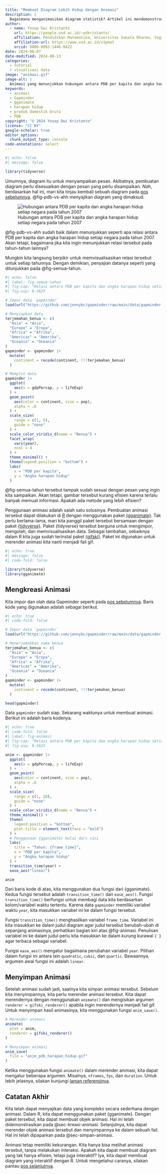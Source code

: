 ```yaml
---
title: "Membuat Diagram Lebih Hidup dengan Animasi"
description: |
  Bagaimana menganimasikan diagram statistik? Artikel ini mendemonstrasikan bagaimana menggunakan paket {gganimate} untuk membuat animasi dalam penyajian data yang efisien dan menarik.
author:
  - name: Yosep Dwi Kristanto
    url: https://people.usd.ac.id/~ydkristanto/
    affiliation: Pendidikan Matematika, Universitas Sanata Dharma, Yogyakarta
    affiliation-url: https://www.usd.ac.id/s1pmat
    orcid: 0000-0003-1446-0422
date: 2024-08-07
date-modified: 2024-08-13
categories:
  - tutorial
  - visualisasi data
image: "animasi.gif"
image-alt: |
  Animasi yang menunjukkan hubungan antara PDB per kapita dan angka harapan hidup setiap tahunnya.
keywords: 
  - animasi
  - Gapminder
  - gganimate
  - harapan hidup
  - produk domestik bruto
  - PDB
copyright: "© 2024 Yosep Dwi Kristanto"
license: "CC BY"
google-scholar: true
editor_options: 
  chunk_output_type: console
code-annotations: select
---
```


```r
#| echo: false
#| message: false

library(tidyverse)

```

Umumnya, diagram itu untuk menyampaikan pesan. Akibatnya, pembuatan diagram perlu disesuaikan dengan pesan yang perlu disampaikan. *Nah*, berdasarkan hal ini, mari kita tinjau kembali sebuah diagram pada [pos sebelumnya](/pos/2024-08-statistik-jendela-dunia/index.qmd "Statistik Adalah Jendela Dunia"). @fig-pdb-vs-ahh menyajikan diagram yang dimaksud.

![Hubungan antara PDB per kapita dan angka harapan hidup setiap negara pada tahun 2007](aset/pdb-vs-ahh.png){#fig-pdb-vs-ahh fig-align="center"}

@fig-pdb-vs-ahh sudah baik dalam menunjukkan seperti apa relasi antara PDB per kapita dan angka harapan hidup setiap negara pada tahun 2007. Akan tetapi, bagaimana jika kita ingin menunjukkan relasi tersebut pada tahun-tahun lainnya?

Mungkin kita langsung berpikir untuk memvisualisasikan relasi tersebut untuk setiap tahunnya. Dengan demikian, penyajian datanya seperti yang ditunjukkan pada @fig-semua-tahun.

```r
#| echo: false
#| label: fig-semua-tahun
#| fig-cap: "Relasi antara PDB per kapita dan angka harapan hidup setiap negara mulai tahun 1952 sampai 2007"
#| fig-asp: 0.5625

# Impor data `gapminder`
load(url("https://github.com/jennybc/gapminder/raw/main/data/gapminder.rdata"))

# Menyiapkan data
terjemahan_benua <- c(
  "Asia" = "Asia",
  "Europe" = "Eropa",
  "Africa" = "Afrika",
  "Americas" = "Amerika",
  "Oceania" = "Oseania"
)
gapminder <- gapminder |> 
  mutate(
    continent = recode(continent, !!!terjemahan_benua)
  )

# Memplot data
gapminder |> 
  ggplot(
    aes(x = gdpPercap, y = lifeExp)
  ) + 
  geom_point(
    aes(color = continent, size = pop),
    alpha = .6
  ) + 
  scale_size(
    range = c(1, 5),
    guide = "none"
  ) + 
  scale_color_viridis_d(name = "Benua") + 
  facet_wrap(
    vars(year),
    ncol = 4
  ) + 
  theme_minimal() + 
  theme(legend.position = "bottom") + 
  labs(
    x = "PDB per kapita",
    y = "Angka harapan hidup"
  )

```

@fig-semua-tahun tersebut tampak sudah sesuai dengan pesan yang ingin kita sampaikan. Akan tetapi, gambar tersebut kurang efisien karena terlalu banyak memuat informasi. Apakah ada metode yang lebih efisien?

Penggunaan animasi adalah salah satu solusinya. Pembuatan animasi tersebut dapat dilakukan di [R](https://www.R-project.org/ "R: A Language and Environment for Statistical Computing"){.external target="_blank"} dengan menggunakan paket [{gganimate}](https://CRAN.R-project.org/package=gganimate "gganimate: A Grammar of Animated Graphics"){.external target="_blank"}. Tak perlu berlama-lama, mari kita panggil paket tersebut bersamaan dengan paket [{tidyverse}](https://www.tidyverse.org/ "Welcome to the {tidyverse}"){.external target="_blank"}. Paket {tidyverse} tersebut berguna untuk mengimpor, mengolah, dan memvisualisasikan data. Sebagai tambahan, sebaiknya dalam R kita juga sudah terinstal paket [{gifski}](https://CRAN.R-project.org/package=gifski "gifski: Highest Quality GIF Encoder"){.external target="_blank"}. Paket ini digunakan untuk merender animasi kita nanti menjadi fail gif.

```r
#| echo: true
#| message: false
#| code-fold: false

library(tidyverse)
library(gganimate)

```

## Mengkreasi Animasi {#sec-kreasi-animasi}

Kita impor dan olah data Gapminder seperti pada [pos sebelumnya](/pos/2024-08-statistik-jendela-dunia/index.qmd "Statistik Adalah Jendela Dunia"). Baris kode yang digunakan adalah sebagai berikut.

```r
#| echo: true
#| code-fold: false

# Impor data `gapminder`
load(url("https://github.com/jennybc/gapminder/raw/main/data/gapminder.rdata"))

# Menerjemahkan nama benua
terjemahan_benua <- c(
  "Asia" = "Asia",
  "Europe" = "Eropa",
  "Africa" = "Afrika",
  "Americas" = "Amerika",
  "Oceania" = "Oseania"
)
gapminder <- gapminder |> 
  mutate(
    continent = recode(continent, !!!terjemahan_benua)
  )

head(gapminder)

```

Data `gapminder` sudah siap. Sekarang waktunya untuk membuat animasi. Berikut ini adalah baris kodenya.

```r
#| echo: true
#| code-fold: false
#| label: fig-animasi
#| fig-cap: "Relasi antara PDB per kapita dan angka harapan hidup setiap tahunnya, disajikan dengan animasi"
#| fig-asp: 0.5625

anim <- gapminder |> 
  ggplot(
    aes(x = gdpPercap, y = lifeExp)
  ) + 
  geom_point(
    aes(color = continent, size = pop),
    alpha = .6
  ) + 
  scale_size(
    range = c(1, 20),
    guide = "none"
  ) + 
  scale_color_viridis_d(name = "Benua") + 
  theme_minimal() + 
  theme(
    legend.position = "bottom",
    plot.title = element_text(face = "bold")
  ) + 
  # Penggunaan {gganimate} mulai dari sini
  labs(
    title = "Tahun: {frame_time}",
    x = "PDB per kapita",
    y = "Angka harapan hidup"
  ) + 
  transition_time(year) + 
  ease_aes("linear")

anim

```

Dari baris kode di atas, kita menggunakan dua fungsi dari {gganimate}. Kedua fungsi tersebut adalah `transition_time()` dan `ease_aes()`. Fungsi `transition_time()` berfungsi untuk membagi data kita berdasarkan kolom/variabel waktu tertentu. Karena data `gapminder` memiliki variabel waktu `year`, kita masukkan variabel ini ke dalam fungsi tersebut.

Fungsi `transition_time()` menghasilkan variabel `frame_time`. Variabel ini kita masukkan ke dalam judul diagram agar judul tersebut berubah-ubah di sepanjang animasinya, perhatikan bagian kiri atas @fig-animasi. Penulisan variabel ini ke dalam judul perlu kita masukkan ke dalam kurung kurawal `{ }` agar terbaca sebagai variabel.

Fungsi `ease_aes()` mengatur bagaimana perubahan variabel `year`. Pilihan dalam fungsi ini antara lain `quadratic`, `cubic`, dan `quartic`. Bawaannya, argumen awal fungsi ini adalah `linear`.

## Menyimpan Animasi {#sec-simpan-animasi}

Setelah animasi sudah jadi, saatnya kita simpan animasi tersebut. Sebelum kita menyimpannya, kita perlu merender animasi tersebut. Kita dapat merendernya dengan menggunakan `animate()` dan mengisikan argumen `renderer = gifski_renderer()` apabila ingin merendernya menjadi fail gif. Untuk menyimpan hasil animasinya, kita menggunakan fungsi `anim_save()`.

``` r
# Merender animasi
animate(
  plot = anim,
  renderer = gifski_renderer()
)

# Menyimpan animasi
anim_save(
  file = "anim_pdb_harapan_hidup.gif"
)
```

Ketika menggunakan fungsi `animate()` dalam merender animasi, kita dapat mengatur beberapa argumen. Misalnya, `nframes`, `fps`, dan `duration`. Untuk lebih jelasnya, silakan kunjungi [laman referensinya](https://gganimate.com/reference/animate.html){.external target="_blank"}.

## Catatan Akhir

Kita telah dapat menyajikan data yang kompleks secara sederhana dengan animasi. Dalam R, kita dapat menggunakan paket {gganimate}. Dengan paket tersebut, kita dapat membuat objek animasi. Hal ini telah didemonstrasikan pada @sec-kreasi-animasi. Selanjutnya, kita dapat merender objek animasi tersebut dan menyimpannya ke dalam sebuah fail. Hal ini telah dipaparkan pada @sec-simpan-animasi.

Animasi tetap memiliki kekurangan. Kita hanya bisa melihat animasi tersebut, tanpa melakukan interaksi. Apakah kita dapat membuat diagram yang tak hanya efisien, tetapi juga interaktif? Iya, kita dapat membuat diagram yang interaktif dengan R. Untuk mengetahui caranya, silakan pantau [pos selanjutnya](/pos/2024-08-statistik-dinamis-dan-interaktif/index.qmd "Membuat Statistik Menjadi Dinamis dan Interaktif").
